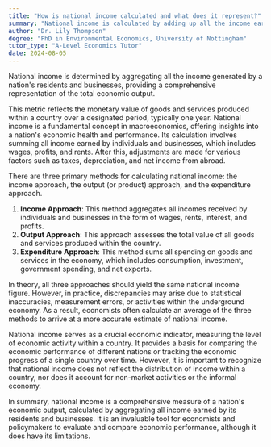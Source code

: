 ```yaml
---
title: "How is national income calculated and what does it represent?"
summary: "National income is calculated by adding up all the income earned by a nation's residents and businesses, representing the total economic output."
author: "Dr. Lily Thompson"
degree: "PhD in Environmental Economics, University of Nottingham"
tutor_type: "A-Level Economics Tutor"
date: 2024-08-05
---
```


National income is determined by aggregating all the income generated by a nation's residents and businesses, providing a comprehensive representation of the total economic output.

This metric reflects the monetary value of goods and services produced within a country over a designated period, typically one year. National income is a fundamental concept in macroeconomics, offering insights into a nation's economic health and performance. Its calculation involves summing all income earned by individuals and businesses, which includes wages, profits, and rents. After this, adjustments are made for various factors such as taxes, depreciation, and net income from abroad.

There are three primary methods for calculating national income: the income approach, the output (or product) approach, and the expenditure approach. 

1. **Income Approach**: This method aggregates all incomes received by individuals and businesses in the form of wages, rents, interest, and profits.
2. **Output Approach**: This approach assesses the total value of all goods and services produced within the country.
3. **Expenditure Approach**: This method sums all spending on goods and services in the economy, which includes consumption, investment, government spending, and net exports.

In theory, all three approaches should yield the same national income figure. However, in practice, discrepancies may arise due to statistical inaccuracies, measurement errors, or activities within the underground economy. As a result, economists often calculate an average of the three methods to arrive at a more accurate estimate of national income.

National income serves as a crucial economic indicator, measuring the level of economic activity within a country. It provides a basis for comparing the economic performance of different nations or tracking the economic progress of a single country over time. However, it is important to recognize that national income does not reflect the distribution of income within a country, nor does it account for non-market activities or the informal economy.

In summary, national income is a comprehensive measure of a nation's economic output, calculated by aggregating all income earned by its residents and businesses. It is an invaluable tool for economists and policymakers to evaluate and compare economic performance, although it does have its limitations.
    